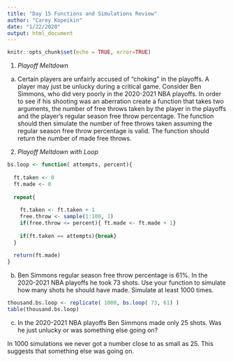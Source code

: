 ```yaml
---
title: "Day 15 Functions and Simulations Review"
author: "Carey Kopeikin"
date: "1/22/2020"
output: html_document
---
```


```r
knitr::opts_chunk$set(echo = TRUE, error=TRUE)
```


1. *Playoff Meltdown*
a) Certain players are unfairly accused of "choking" in the playoffs. A player may just be unlucky during a critical game. Consider Ben Simmons, who did very poorly in the 2020-2021 NBA playoffs. In order to see if his shooting was an aberration create a function that takes two arguments, the number of free throws taken by the player in the playoffs and the player's regular season free throw percentage. The function should then simulate the number of free throws taken assuming the regular season free throw percentage is valid. The function should return the number of made free throws.  

2. *Playoff Meltdown with Loop*

```r
bs.loop <- function( attempts, percent){
  
  ft.taken <- 0
  ft.made <- 0
  
  repeat{
    
    ft.taken <- ft.taken + 1
    free.throw <- sample(1:100, 1)
    if(free.throw <= percent){ ft.made <- ft.made + 1}
    
    if(ft.taken == attempts){break}
  }
  
  return(ft.made)
}

```
b) Ben Simmons regular season free throw percentage is 61%. In the 2020-2021 NBA playoffs he took 73 shots. Use your function to simulate how many shots he should have made. Simulate at least 1000 times. 


```r
thousand.bs.loop <- replicate( 1000, bs.loop( 73, 61) )
table(thousand.bs.loop)

```

c) In the 2020-2021 NBA playoffs Ben Simmons made only 25 shots. Was he just unlucky or was something else going on?

In 1000 simulations we never got a number close to as small as 25. This suggests that something else was going on.

